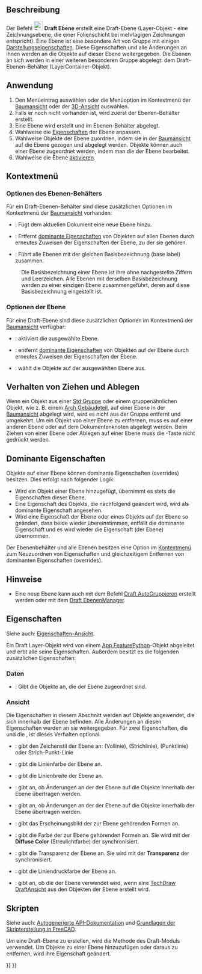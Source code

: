 <languages/>

{{Docnav/de
|[[Draft_ToggleGrid/de|RasterUmschalten]]
|[[Draft_LayerManager/de|EbenenManager]]
|[[Draft_Workbench/de|Draft]]
|IconL=Draft_ToggleGrid.svg
|IconR=Draft_LayerManager.svg
|IconC=Workbench_Draft.svg
}}

{{GuiCommand/de
|Name=Draft Layer
|Name/de=Draft Ebene
|MenuLocation=Dienstprogramme → Neue Ebene
|Workbenches=[[Draft_Workbench/de|Draft]]
|Version=0.19
|SeeAlso=[[Draft_AutoGroup/de|Draft AutoGruppieren]], [[Draft_LayerManager/de|Draft EbenenManager]]
}}

<span id="Description"></span>
==Beschreibung==

Der Befehl [[Image:Draft_Layer.svg|24px]] '''Draft Ebene''' erstellt eine Draft-Ebene (Layer-Objekt - eine Zeichnungsebene, die einer Folienschicht bei mehrlagigen Zeichnungen entspricht). Eine Ebene ist eine besondere Art von Gruppe mit einigen [[#Ansicht|Darstellungseigenschaften]]. Diese Eigenschaften und alle Änderungen an ihnen werden an die Objekte auf dieser Ebene weitergegeben. Die Ebenen an sich werden in einer weiteren besonderen Gruppe abgelegt: dem Draft-Ebenen-Behälter (LayerContainer-Objekt).

<span id="Usage"></span>
==Anwendung==

# Den Menüeintrag {{MenuCommand|Dienstprogramme → [[Image:Draft_Layer.svg|16px]] Neue Ebene}} auswählen oder die Menüoption im Kontextmenü der [[Tree_View/de|Baumansicht]] oder der [[3D_View/de|3D-Ansicht]] auswählen.
# Falls er noch nicht vorhanden ist, wird zuerst der Ebenen-Behälter erstellt.
# Eine Ebene wird erstellt und im Ebenen-Behälter abgelegt.
# Wahlweise die [[#Eigenschaften|Eigenschaften]] der Ebene anpassen.
# Wahlweise Objekte der Ebene zuordnen, indem sie in der [[Tree_View/de|Baumansicht]] auf die Ebene gezogen und abgelegt werden. Objekte können auch einer Ebene zugeordnet werden, indem man die {{PropertyData/de|Gruppe}} der Ebene bearbeitet.
# Wahlweise die Ebene [[#Ebenen-Optionen|aktivieren]].

<span id="Context_menu"></span>
==Kontextmenü==

<span id="Layer_container_options"></span>
===Optionen des Ebenen-Behälters===

Für ein Draft-Ebenen-Behälter sind diese zusätzlichen Optionen im Kontextmenü der [[Tree_View/de|Baumansicht]] vorhanden:

* {{MenuCommand|[[Image:Draft_NewLayer.svg|16px]] Neue Ebene hinzufügen}}: Fügt dem aktuellen Dokument eine neue Ebene hinzu.
* {{MenuCommand|[[Image:Draft_SetStyle.svg|16px]] Eigenschaften aller Ebenen neu zuweisen}}: Ertfernt [[#Dominante_Eigenschaften|dominante Eigenschaften]] von Objekten auf allen Ebenen durch erneutes Zuweisen der Eigenschaften der Ebene, zu der sie gehören. {{Version/de|1.1}}
* {{MenuCommand|[[Image:Draft_Layers.svg|16px]] Ebenenduplikate zusammenführen}}: Führt alle Ebenen mit der gleichen Basisbezeichnung (base label) zusammen.
: Die Basisbezeichnung einer Ebene ist ihre {{PropertyData/de|Label}} ohne nachgestellte Ziffern und Leerzeichen. Alle Ebenen mit derselben Basisbezeichnung werden zu einer einzigen Ebene zusammengeführt, deren {{PropertyData/de|Label}} auf diese Basisbezeichnung eingestellt ist.

<span id="Layer_options"></span>
===Optionen der Ebene===

Für eine Draft-Ebene sind diese zusätzlichen Optionen im Kontextmenü der [[Tree_View/de|Baumansicht]] verfügbar:

* {{MenuCommand|[[Image:button_right.svg|16px]] [[Draft_AutoGroup/de|Diese Ebene aktivieren]]}}: aktiviert die ausgewählte Ebene.
* {{MenuCommand|[[Image:Draft_SetStyle.svg|16px]] Eigenschaften der Ebene neu zuweisen}}: entfernt [[#Dominante_Eigenschaften|dominante Eigenschaften]] von Objekten auf der Ebene durch erneutes Zuweisen der Eigenschaften der Ebene. {{Version/de|1.1}}
* {{MenuCommand|[[Image:Draft_SelectGroup.svg|16px]] [[Draft_SelectGroup/de|Ebeneninhalt auswählen]]}}: wählt die Objekte auf der ausgewählten Ebene aus.

<span id="Drag_and_drop_behavior"></span>
==Verhalten von Ziehen und Ablegen==

{{Version/de|0.21}}

Wenn ein Objekt aus einer [[Std_Group/de|Std Gruppe]] oder einem gruppenähnlichen Objekt, wie z. B. einem [[Arch_BuildingPart/de|Arch Gebäudeteil]], auf einer Ebene in der [[Tree_View/de|Baumansicht]] abgelegt wird, wird es nicht aus der Gruppe entfernt und umgekehrt. Um ein Objekt von einer Ebene zu entfernen, muss es auf einer anderen Ebene oder auf dem Dokumentenknoten abgelegt werden. Beim Ziehen von einer Ebene oder Ablegen auf einer Ebene muss die {{KEY|Strg}}-Taste nicht gedrückt werden.

<span id="Overrides"></span>
==Dominante Eigenschaften==

{{Version/de|1.1}}

Objekte auf einer Ebene können dominante Eigenschaften (overrides) besitzen. Dies erfolgt nach folgender Logik:
* Wird ein Objekt einer Ebene hinzugefügt, übernimmt es stets die Eigenschaften dieser Ebene.
* Eine Eigenschaft des Objekts, die nachfolgend geändert wird, wird als dominante Eigenschaft angesehen.
* Wird eine Eigenschaft der Ebene oder eines Objekts auf der Ebene so geändert, dass beide wieder übereinstimmen, entfällt die dominante Eigenschaft und es wird wieder die Eigenschaft (der Ebene) übernommen.

Der Ebenenbehälter und alle Ebenen besitzen eine Option im [[#Kontextmenü|Kontextmenü]] zum Neuzuordnen von Eigenschaften und gleichzeitigem Entfernen von dominanten Eigenschaften (overrides).

<span id="Notes"></span>
==Hinweise==

* Eine neue Ebene kann auch mit dem Befehl [[Draft_AutoGroup/de|Draft AutoGruppieren]] erstellt werden oder mit dem [[Draft_LayerManager/de|Draft EbenenManager]].

<span id="Properties"></span>
==Eigenschaften==

Siehe auch: [[Property_View/de|Eigenschaften-Ansicht]].

Ein Draft Layer-Objekt wird von einem [[App_FeaturePython/de|App FeaturePython]]-Objekt abgeleitet und erbt alle seine Eigenschaften. Außerdem besitzt es die folgenden zusätzlichen Eigenschaften:

<span id="Data"></span>
===Daten===

{{TitleProperty|Layer}}

* {{PropertyData/de|Group|LinkList}}: Gibt die Objekte an, die der Ebene zugeordnet sind.

<span id="View"></span>
===Ansicht===

{{TitleProperty|Layer}}

Die Eigenschaften in diesem Abschnitt werden auf Objekte angewendet, die sich innerhalb der Ebene befinden. Alle Änderungen an diesen Eigenschaften werden an sie weitergegeben. Für zwei Eigenschaften, die {{PropertyView/de|Line Color}} und die {{PropertyView/de|Shape Color}}, ist dieses Verhalten optional.

* {{PropertyView/de|Draw Style|Enumeration}}: gibt den Zeichenstil der Ebene an: {{value|Solid}} (Vollinie), {{value|Dashed}} (Strichlinie), {{value|Dotted}} (Punktlinie) oder {{value|Dashdot}} Strich-Punkt-Linie
* {{PropertyView/de|Line Color|Color}}: gibt die Linienfarbe der Ebene an.
* {{PropertyView/de|Line Width|Float}}: gibt die Linienbreite der Ebene an.
* {{PropertyView/de|Override Line Color Children|Bool}}: gibt an, ob Änderungen an der {{PropertyView/de|Line Color}} der Ebene auf die Objekte innerhalb der Ebene übertragen werden.
* {{PropertyView/de|Override Shape Appearance Children|Bool}}: gibt an, ob Änderungen an der {{PropertyView/de|Shape Appearance}} der Ebene auf die Objekte innerhalb der Ebene übertragen werden. {{Version/de|1.0}}
* {{PropertyView/de|Shape Appearance|MaterialList}}: gibt das Erscheinungsbild der zur Ebene gehörenden Formen an. {{Version/de|1.0}}
* {{PropertyView/de|Shape Color|Color|hidden}}: gibt die Farbe der zur Ebene gehörenden Formen an. Sie wird mit der '''Diffuse Color''' (Streulichtfarbe) der {{PropertyView/de|Shape Appearance}} synchronisiert.
* {{PropertyView/de|Transparency|Percent}}: gibt die Transparenz der Ebene an. Sie wird mit der '''Transparenz''' der {{PropertyView/de|Shape Appearance}} synchronisiert.

{{TitleProperty|Print}}

* {{PropertyView/de|Line Print Color|Color}}: gibt die Liniendruckfarbe der Ebene an.
* {{PropertyView/de|Use Print Color|Bool}}: gibt an, ob die {{PropertyView/de|Line Print Color|}} der Ebene verwendet wird, wenn eine [[TechDraw_DraftView/de|TechDraw DraftAnsicht]] aus den Objekten der Ebene erstellt wird.

<span id="Scripting"></span>
==Skripten==

Siehe auch: [https://freecad.github.io/SourceDoc/ Autogenerierte API-Dokumentation] und [[FreeCAD_Scripting_Basics/de|Grundlagen der Skripterstellung in FreeCAD]].

Um eine Draft-Ebene zu erstellen, wird die Methode {{incode|make_layer}} des Draft-Moduls verwendet. Um Objekte zu einer Ebene hinzuzufügen oder daraus zu entfernen, wird ihre Eigenschaft {{incode|Group}} geändert.

{{Code|code=
import FreeCAD as App
import Draft

doc = App.newDocument()

layer = Draft.make_layer(line_color=(1.0, 0.0, 0.0, 0.0),
                         shape_color=(1.0, 1.0, 0.0, 0.0))

polygon1 = Draft.make_polygon(5, radius=1000)
polygon2 = Draft.make_polygon(3, radius=500)
polygon3 = Draft.make_polygon(6, radius=220)
layer.Group = [polygon1, polygon2, polygon3]

doc.recompute()
}}


{{Docnav/de
|[[Draft_ToggleGrid/de|RasterUmschalten]]
|[[Draft_LayerManager/de|EbenenManager]]
|[[Draft_Workbench/de|Draft]]
|IconL=Draft_ToggleGrid.svg
|IconR=Draft_LayerManager.svg
|IconC=Workbench_Draft.svg
}}

{{Draft Tools navi{{#translation:}}}}
{{Userdocnavi{{#translation:}}}}